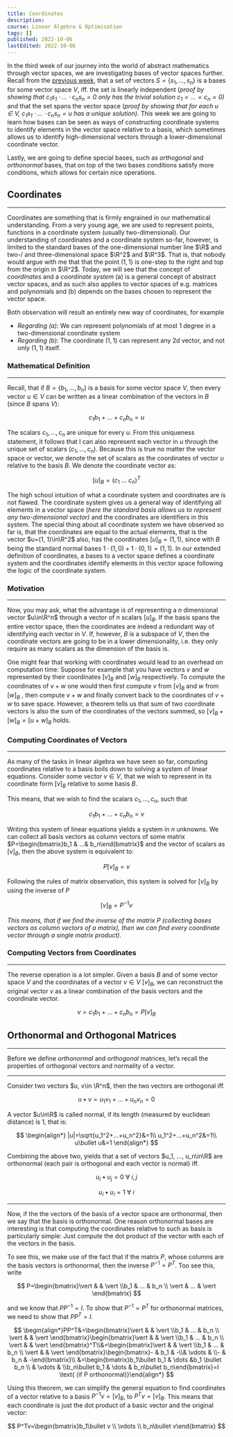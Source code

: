 ```yaml
---
title: Coordinates
description:
course: Linear Algebra & Optimisation
tags: []
published: 2022-10-06
lastEdited: 2022-10-06
---
```


In the third week of our journey into the world of abstract mathematics through vector spaces, we are investigating bases of vector spaces further.
Recall from the [previous week](https://www.jonas-mika.de/teaching/lao/basis-and-dimension), that a set of vectors $S=\{s_1, ..., s_n\}$ is a bases
for some vector space $V$, iff. the set is linearly independent (_proof by showing that $c_1s_1\cdot ...\cdot c_ns_n=0$ only has the trivial solution
$c_1=...=c_n=0$)_ and that the set spans the vector space (_proof by showing that for each $u\in V$, $c_1s_1\cdot ...\cdot c_ns_n=u$ has a unique
solution)._ This week we are going to learn how bases can be seen as ways of constructing coordinate systems to identify elements in the vector space
relative to a basis, which sometimes allows us to identify high-dimensional vectors through a lower-dimensional coordinate vector.

Lastly, we are going to define special bases, such as _orthogonal_ and _orthonormal_ bases, that on top of the two bases conditions satisfy more
conditions, which allows for certain nice operations.

## Coordinates

---

Coordinates are something that is firmly engrained in our mathematical understanding. From a very young age, we are used to represent points,
functions in a coordinate system (usually two-dimensional). Our understanding of coordinates and a coordinate system so-far, however, is limited to
the standard bases of the one-dimensional number line $\R$ and two-/ and three-dimensional space $\R^2$ and $\R^3$. That is, that nobody would argue
with me that that the point $(1, 1)$ is one-step to the right and top from the origin in $\R^2$. Today, we will see that the concept of _coordinates_
and a _coordinate system_ (a) is a general concept of abstract vector spaces, and as such also applies to vector spaces of e.g. matrices and
polynomials and (b) depends on the bases chosen to represent the vector space.

Both observation will result an entirely new way of coordinates, for example

- _Regarding (a):_ We can represent polynomials of at most 1 degree in a two-dimensional coordinate system
- _Regarding (b):_ The coordinate $(1,1)$ can represent any 2d vector, and not only $(1, 1)$ itself.

### Mathematical Definition

---

Recall, that if $B=\{b_1, ..., b_n\}$ is a basis for some vector space $V$, then every vector $u\in V$ can be written as a linear combination of the
vectors in $B$ (since $B$ spans $V$):

$$
c_1b_1+...+c_nb_n=u
$$

The scalars $c_1, ..., c_n$ are unique for every $u$. From this uniqueness statement, it follows that I can also represent each vector in $u$ through
the unique set of scalars $(c_1, ..., c_n)$. Because this is true no matter the vector space or vector, we denote the set of scalars as the
coordinates of vector $u$ relative to the basis $B$. We denote the coordinate vector as:

$$
[u]_B=(c_1\ ...\ c_n)^T
$$

The high school intuition of what a coordinate system and coordinates are is not flawed. The coordinate system gives us a general way of identifying
all elements in a vector space (_here the standard basis allows us to represent any two-dimensional vector)_ and the coordinates are identifiers in
this system. The special thing about all coordinate system we have observed so far is, that the coordinates are equal to the actual elements, that is
the vector $u=(1, 1)\in\R^2$ also, has the coordinates $[u]_B=(1, 1)$, since with $B$ being the standard normal bases
$1\cdot (1,0)+1\cdot (0, 1)=(1, 1)$. In our extended definition of coordinates, a bases to a vector space defines a coordinate system and the
coordinates identify elements in this vector space following the logic of the coordinate system.

### Motivation

---

Now, you may ask, what the advantage is of representing a $n$ dimensional vector $u\in\R^n$ through a vector of $n$ scalars $[u]_B$. If the basis
spans the entire vector space, then the coordinates are indeed a redundant way of identifying each vector in $V$. If, however, $B$ is a subspace of
$V$, then the coordinate vectors are going to be in a lower dimensionality, i.e. they only require as many scalars as the dimension of the basis is.

One might fear that working with coordinates would lead to an overhead on computation time: Suppose for example that you have vectors $v$ and $w$
represented by their coordinates $[v]_B$ and $[w]_B$ respectively. To compute the coordinates of $v + w$ one would then first compute $v$ from $[v]_B$
and $w$ from $[w]_B$ , then compute $v+w$ and finally convert back to the coordinates of $v+w$ to save space. However, a theorem tells us that sum of
two coordinate vectors is also the sum of the coordinates of the vectors summed, so $[v]_B+[w]_B=[u+w]_B$ holds.

### Computing Coordinates of Vectors

---

As many of the tasks in linear algebra we have seen so far, computing coordinates relative to a basis boils down to solving a system of linear
equations. Consider some vector $v\in V$, that we wish to represent in its coordinate form $[v]_B$ relative to some basis $B$.

This means, that we wish to find the scalars $c_1, ..., c_n$, such that

$$
c_1b_1+...+c_nb_n=v
$$

Writing this system of linear equations yields a system in $n$ unknowns. We can collect all basis vectors as column vectors of some matrix
$P=\begin{bmatrix}b_1 & ...& b_n\end{bmatrix}$ and the vector of scalars as $[v]_B$, then the above system is equivalent to:

$$
P[v]_B=v
$$

Following the rules of matrix observation, this system is solved for $[v]_B$ by using the inverse of $P$

$$
[v]_B=P^{-1}v
$$

_This means, that if we find the inverse of the matrix $P$ (collecting bases vectors as column vectors of a matrix), then we can find every coordinate
vector through a single matrix product)._

### Computing Vectors from Coordinates

---

The reverse operation is a lot simpler. Given a basis $B$ and of some vector space $V$ and the coordinates of a vector $v\in V$ $[v]_B$, we can
reconstruct the original vector $v$ as a linear combination of the basis vectors and the coordinate vector.

$$
v=c_1b_1+...+c_nb_n=P[v]_B
$$

## Orthonormal and Orthogonal Matrices

---

Before we define _orthonormal_ and _orthogonal_ matrices, let’s recall the properties of orthogonal vectors and normality of a vector.

---

Consider two vectors $u, v\in \R^n$, then the two vectors are orthogonal iff.

$$
u \bullet v=u_1v_1+...+u_nv_n=0
$$

A vector $u\in\R$ is called normal, if its length (measured by euclidean distance) is $1$, that is:

$$
\begin{align*}
  |u|=\sqrt{u_1^2+...+u_n^2}&=1\\
  u_1^2+...+u_n^2&=1\\
  u\bullet u&=1
\end{align*}
$$

Combining the above two, yields that a set of vectors $u_1, ..., u_n\in\R$ are orthonormal (each pair is orthogonal and each vector is normal) iff.

$$
u_i\bullet u_j=0 \ \forall\  i, j
$$

$$
u_i\bullet u_i=1 \ \forall\  i
$$

---

Now, if the the vectors of the basis of a vector space are orthonormal, then we say that the basis is orthonormal. One reason orthonormal bases are
interesting is that computing the coordinates relative to such as basis is particularly simple: Just compute the dot product of the vector with each
of the vectors in the basis.

To see this, we make use of the fact that if the matrix $P$, whose columns are the basis vectors is orthonormal, then the inverse $P^{-1}=P^T$. Too
see this, write

$$
P=\begin{bmatrix}\vert &  & \vert \\b_1 & ... & b_n \\ \vert & ... & \vert \end{bmatrix}
$$

and we know that $PP^{-1}=I$. To show that $P^{-1}=P^T$ for orthonormal matrices, we need to show that $PP^T=I$.

$$
\begin{align*}PP^T&=\begin{bmatrix}\vert &  & \vert \\b_1 & ... & b_n \\ \vert & & \vert \end{bmatrix}\begin{bmatrix}\vert &  & \vert \\b_1 & ... & b_n \\ \vert & & \vert \end{bmatrix}^T\\&=\begin{bmatrix}\vert &  & \vert \\b_1 & ... & b_n \\ \vert & & \vert \end{bmatrix}\begin{bmatrix}- & b_1 & -\\& \vdots & \\- & b_n & -\end{bmatrix}\\ &=\begin{bmatrix}b_1\bullet b_1 & \dots &b_1 \bullet b_n \\ & \vdots & \\b_n\bullet b_1 & \dots & b_n\bullet b_n\end{bmatrix}=I \text{ (if P orthonormal)}\end{align*}
$$

Using this theorem, we can simplify the general equation to find coordinates of a vector relative to a basis $P^{-1}v=[v]_B$, to $P^Tv=[v]_B$. This
means that each coordinate is just the dot product of a basic vector and the original vector:

$$
P^Tv=\begin{bmatrix}b_1\bullet v \\ \vdots \\ b_n\bullet v\end{bmatrix}
$$
